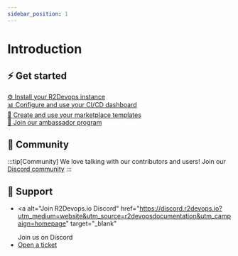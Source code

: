 ```yaml
---
sidebar_position: 1
---
```


# Introduction

## ⚡ Get started

<section className="row list_node_modules-@docusaurus-theme-classic-lib-theme-DocCategoryGeneratedIndexPage-styles-module">
  <article className="col col--6 margin-bottom--lg">
    <a
      className="card padding--lg cardContainer_node_modules-@docusaurus-theme-classic-lib-theme-DocCard-styles-module"
      alt="To self-managed R2Devops platform documentation"
      href="./self-managed/"
    >
      ⚙️ Install your R2Devops instance
    </a>
  </article>
  <article className="col col--6 margin-bottom--lg">
    <a
      className="card padding--lg cardContainer_node_modules-@docusaurus-theme-classic-lib-theme-DocCard-styles-module"
      alt="To dashboard documentation"
      href="./dashboard/how-it-works"
    >
      📊 Configure and use your CI/CD dashboard
    </a>
  </article>
  <article className="col col--6 margin-bottom--lg">
    <a
      className="card padding--lg cardContainer_node_modules-@docusaurus-theme-classic-lib-theme-DocCard-styles-module"
      alt="To manage templates documentation"
      href="/docs/marketplace/manage-templates"
    >
      💼 Create and use your marketplace templates
    </a>
  </article>
  <article className="col col--6 margin-bottom--lg">
    <a
      className="card padding--lg cardContainer_node_modules-@docusaurus-theme-classic-lib-theme-DocCard-styles-module"
      alt="To ambassador program documentation"
      href="./ambassador/"
    >
      🦸 Join our ambassador program
    </a>
  </article>
</section>

## 💬 Community

:::tip[Community]
We love talking with our contributors and users! Join our
[<FAIcon icon="fa-brands fa-discord" size="sm" /> Discord community](https://discord.r2devops.io/?utm_medium=website&utm_source=r2devopsdocumentation?utm_campaign=addajob)
:::

## 🙋 Support

- <a
    alt="Join R2Devops.io Discord"
    href="https://discord.r2devops.io?utm_medium=website&utm_source=r2devopsdocumentation&utm_campaign=homepage"
    target="_blank"
  >
    Join us on Discord
  </a>
- <a alt="Open a ticket" href="https://tally.so/r/w5Edvw" target="_blank">
    Open a ticket
  </a>
